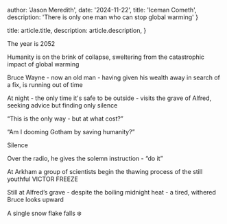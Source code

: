 
  author: 'Jason Meredith',
  date: '2024-11-22',
  title: 'Iceman Cometh',
  description:
    'There is only one man who can stop global warming'
}

  title: article.title,
  description: article.description,
}


The year is 2052

Humanity is on the brink of collapse, sweltering from the catastrophic impact of global warming

Bruce Wayne - now an old man - having given his wealth away in search of a fix, is running out of time

At night - the only time it's safe to be outside - visits the grave of Alfred, seeking advice but finding only silence

“This is the only way - but at what cost?”

“Am I dooming Gotham by saving humanity?”

Silence

Over the radio, he gives the solemn instruction - “do it”

At Arkham a group of scientists begin the thawing process of the still youthful VICTOR FREEZE

Still at Alfred’s grave - despite the boiling midnight heat - a tired, withered Bruce looks upward

A single snow flake falls ❄️

